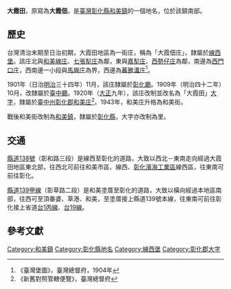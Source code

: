 {{noteTA　
|1 = zh-cn:庄; zh-hk:庄; zh-tw:庄;
}}
'''大霞田'''，原寫為'''大霞佃'''，是[[臺灣|臺灣]][[彰化縣|彰化縣]][[和美鎮|和美鎮]]的一個地名，位於該鎮南部。

==歷史==
台灣清治末期至日治初期，大霞田地區為一街庄，稱為「大霞佃庄」，隸屬於[[線西堡|線西堡]]。該庄北與[[和美線庄|和美線庄]]、[[七張犁庄|七張犁庄]]為鄰，東與[[嘉犁庄|嘉犁庄]]、[[西勢仔庄|西勢仔庄]]為鄰，南邊為[[西門口庄|西門口庄]]，西南邊一小段與[[馬興庄|馬興庄]]為界，西邊為[[蕃雅溝庄|蕃雅溝庄]]<ref>《臺灣堡圖》，臺灣總督府，1904年</ref>。

1901年（日治[[明治|明治]]三十四年）11月，該庄隸屬於[[彰化廳|彰化廳]]。1909年（明治四十二年）10月，改隸屬於[[臺中廳|臺中廳]]。1920年（[[大正|大正]]九年），該庄改制並改名為「大霞田」[[大字|大字]]，隸屬於[[臺中州|臺中州]][[彰化郡|彰化郡]][[和美街|和美庄]]<ref>《新舊對照管轄便覽》，臺灣總督府</ref>。1943年，和美庄升格為和美街。

戰後和美街改制為[[和美鎮|和美鎮]]，隸屬於[[彰化縣|彰化縣]]，大字亦改制為里。

==交通==
[[縣道138號|縣道138號]]（彰和路三段）是線西至彰化的道路，大致以西北－東南走向經過大霞田地區東北部，往西北可前往和美市區、線西、[[彰化濱海工業區|彰化濱海工業區]]線西區，往東南可前往彰化。

[[縣道139號#甲線（已解編）|縣道139甲線]]（彰草路二段）是和美塗厝至彰化的道路，大致以橫向經過本地區南部，往西可至頂番婆、草港、和美，至塗厝接上縣道139號本線，往東南可前往彰化接上省道[[台1丙線|台1丙線]]、[[台19線|台19線]]。

==參考文獻==
{{reflist}}

{{彰化郡}}

[[Category:和美鎮|Category:和美鎮]]
[[Category:彰化縣地名|Category:彰化縣地名]]
[[Category:線西堡|Category:線西堡]]
[[Category:彰化郡大字|Category:彰化郡大字]]